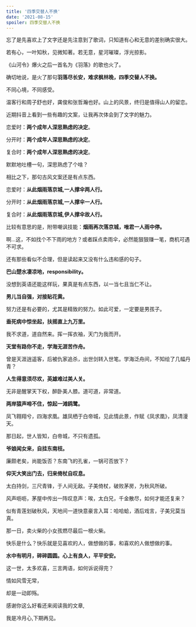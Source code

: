 ```yaml
---
title: '四季交替人不换'
date: '2021-08-15'
spoiler: 四季交替人不换
---
```



忘了是先喜欢上了文字还是先注意到了歌词，只知道有心和无意的差别确实很大。

若有心，一叶知秋，见微知著。若无意，星河璀璨，浮光掠影。

《山河令》爆火之后一首名为《羽落》的歌也火了。

确切地说，是火了那句**羽落尽长安，难求枫林晚，四季交替人不换。**

不同心境，不同感受。

温客行和周子舒也好，龚俊和张哲瀚也好。山上的风景，终归是值得山人的留恋。

近期抖音上看到一些有趣的文案，让我再次体会到了文字的魅力。

恋爱时：**两个成年人深思熟虑的决定**。

分开时：**两个成年人深思熟虑的决定**。

复合时：**两个成年人深思熟虑的决定**。

默默地吐槽一句，深思熟虑了个啥？

相比之下，那句古风文案还是有点东西。

恋爱时：**从此烟雨落京城,一人撑伞两人行。**

分开时：**从此烟雨落京城,一人撑伞一人行。**

复合时：**从此烟雨落京城,伊人撑伞故人行。**

比较有意思的是，附带嘲讽技能：**烟雨再次落京城，唯君一人雨中停。**

啊...这，不如找个不下雨的地方？或者踩点卖雨伞，必然能狠狠赚一笔，商机可遇不可求。

还有那些看似不合理，但是读起来又没有什么违和感的句子。

**巴山楚水凄凉地，responsibility。**

没想到英语还能这样玩，果真是有点东西，以一当七且当仁不让。

**男儿当自强，对接贴花黄。**

努力还是有必要的，尤其是精致的努力。如此可爱，一定要是男孩子。

**垂死病中惊坐起，扶摇直上九万里。**

我不求道，道自然来。挥一挥衣袖，天门为我而开。

**天堂有路你不走，学海无涯苦作舟。**

曾是天涯逍遥客，后被仇家追杀，出世剑转入世笔。学海泛舟间，不知绘了几幅丹青？

**人生得意须尽欢，英雄难过美人关。**

无非是醒掌天下权，醉卧美人膝。道可道，非常道。

**两岸猿声啼不住，惊起一滩鸥鹭。**

凤飞翱翔兮，四海求凰。雄凤栖于白帝城，见此情此景，作赋《凤求凰》，凤清漫天。

那日起，世人皆知，白帝城，不只有遗孤。

**爷娘闻女来，自挂东南枝。**

廉颇老矣，尚能饭否？东南飞的孔雀，一锅可否放下？


**仰天大笑出门去，归来倚杖自叹息。**

太白持剑，三尺青锋，于人间无敌。子美倚杖，破败茅房，为秋风所破。

风声呖呖，茅屋中传出一阵叹息声：唉，太白兄，千金散尽，如何才能还复来？

似有青莲划破秋风，天地间一道快意豪言入耳：哈哈蛤，酒后戏言，子美兄莫当真。

那一日，卖火柴的小女孩燃尽最后一根火柴。

快乐是什么？快乐就是见喜欢的人，做想做的事，和喜欢的人做想做的事。

**水中有明月，碎碎圆圆。心上有良人，平平安安。**

这一世，太多欢喜，三言两语，如何诉说得完？

情如风雪无常，

却是一动即殇。

感谢你这么好看还来阅读我的文章,

我是冷月心,下期再见。
